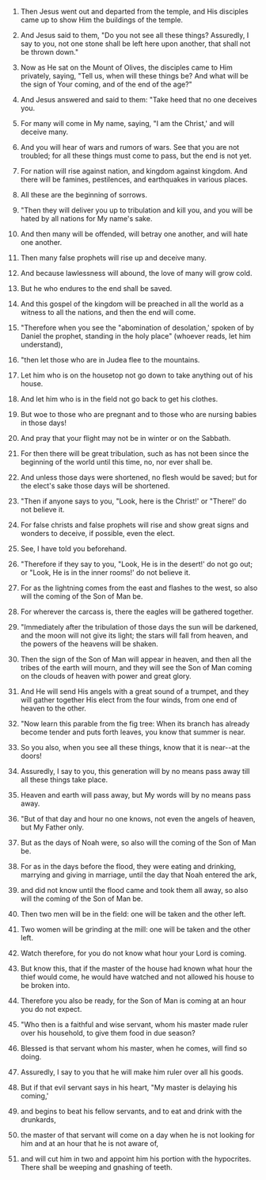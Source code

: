 
1. Then Jesus went out and departed from the temple, and His disciples came up to show Him the buildings of the temple.

2. And Jesus said to them, "Do you not see all these things? Assuredly, I say to you, not one stone shall be left here upon another, that shall not be thrown down."

3. Now as He sat on the Mount of Olives, the disciples came to Him privately, saying, "Tell us, when will these things be? And what will be the sign of Your coming, and of the end of the age?"

4. And Jesus answered and said to them: "Take heed that no one deceives you.

5. For many will come in My name, saying, "I am the Christ,' and will deceive many.

6. And you will hear of wars and rumors of wars. See that you are not troubled; for all these things must come to pass, but the end is not yet.

7. For nation will rise against nation, and kingdom against kingdom. And there will be famines, pestilences, and earthquakes in various places.

8. All these are the beginning of sorrows.

9. "Then they will deliver you up to tribulation and kill you, and you will be hated by all nations for My name's sake.

10. And then many will be offended, will betray one another, and will hate one another.

11. Then many false prophets will rise up and deceive many.

12. And because lawlessness will abound, the love of many will grow cold.

13. But he who endures to the end shall be saved.

14. And this gospel of the kingdom will be preached in all the world as a witness to all the nations, and then the end will come.

15. "Therefore when you see the "abomination of desolation,' spoken of by Daniel the prophet, standing in the holy place" (whoever reads, let him understand),

16. "then let those who are in Judea flee to the mountains.

17. Let him who is on the housetop not go down to take anything out of his house.

18. And let him who is in the field not go back to get his clothes.

19. But woe to those who are pregnant and to those who are nursing babies in those days!

20. And pray that your flight may not be in winter or on the Sabbath.

21. For then there will be great tribulation, such as has not been since the beginning of the world until this time, no, nor ever shall be.

22. And unless those days were shortened, no flesh would be saved; but for the elect's sake those days will be shortened.

23. "Then if anyone says to you, "Look, here is the Christ!' or "There!' do not believe it.

24. For false christs and false prophets will rise and show great signs and wonders to deceive, if possible, even the elect.

25. See, I have told you beforehand.

26. "Therefore if they say to you, "Look, He is in the desert!' do not go out; or "Look, He is in the inner rooms!' do not believe it.

27. For as the lightning comes from the east and flashes to the west, so also will the coming of the Son of Man be.

28. For wherever the carcass is, there the eagles will be gathered together.

29. "Immediately after the tribulation of those days the sun will be darkened, and the moon will not give its light; the stars will fall from heaven, and the powers of the heavens will be shaken.

30. Then the sign of the Son of Man will appear in heaven, and then all the tribes of the earth will mourn, and they will see the Son of Man coming on the clouds of heaven with power and great glory.

31. And He will send His angels with a great sound of a trumpet, and they will gather together His elect from the four winds, from one end of heaven to the other.

32. "Now learn this parable from the fig tree: When its branch has already become tender and puts forth leaves, you know that summer is near.

33. So you also, when you see all these things, know that it is near--at the doors!

34. Assuredly, I say to you, this generation will by no means pass away till all these things take place.

35. Heaven and earth will pass away, but My words will by no means pass away.

36. "But of that day and hour no one knows, not even the angels of heaven, but My Father only.

37. But as the days of Noah were, so also will the coming of the Son of Man be.

38. For as in the days before the flood, they were eating and drinking, marrying and giving in marriage, until the day that Noah entered the ark,

39. and did not know until the flood came and took them all away, so also will the coming of the Son of Man be.

40. Then two men will be in the field: one will be taken and the other left.

41. Two women will be grinding at the mill: one will be taken and the other left.

42. Watch therefore, for you do not know what hour your Lord is coming.

43. But know this, that if the master of the house had known what hour the thief would come, he would have watched and not allowed his house to be broken into.

44. Therefore you also be ready, for the Son of Man is coming at an hour you do not expect.

45. "Who then is a faithful and wise servant, whom his master made ruler over his household, to give them food in due season?

46. Blessed is that servant whom his master, when he comes, will find so doing.

47. Assuredly, I say to you that he will make him ruler over all his goods.

48. But if that evil servant says in his heart, "My master is delaying his coming,'

49. and begins to beat his fellow servants, and to eat and drink with the drunkards,

50. the master of that servant will come on a day when he is not looking for him and at an hour that he is not aware of,

51. and will cut him in two and appoint him his portion with the hypocrites. There shall be weeping and gnashing of teeth.


